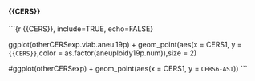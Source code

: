 #### {{CERS}}

```{r {{CERS}}, include=TRUE, echo=FALSE}

ggplot(otherCERSexp.viab.aneu.19p) + geom_point(aes(x = CERS1, y = `{{CERS}}`,color = as.factor(aneuploidy19p.num)),size = 2)

#ggplot(otherCERSexp) + geom_point(aes(x = CERS1, y = `CERS6-AS1`))
```

